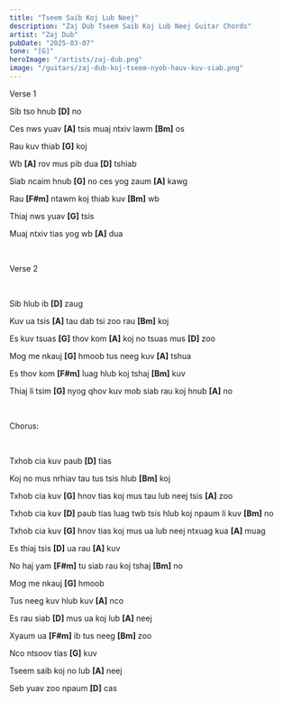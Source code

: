 ```yaml
---
title: "Tseem Saib Koj Lub Neej"
description: "Zaj Dub Tseem Saib Koj Lub Neej Guitar Chords"
artist: "Zaj Dub"
pubDate: "2025-03-07"
tone: "[G]"
heroImage: "/artists/zaj-dub.png"
image: "/guitars/zaj-dub-koj-tseem-nyob-hauv-kuv-siab.png"
---
```


Verse 1

Sib tso hnub <b>[D]</b> no

Ces nws yuav <b>[A]</b> tsis muaj ntxiv lawm <b>[Bm]</b> os

Rau kuv thiab <b>[G]</b> koj

Wb <b>[A]</b> rov mus pib dua <b>[D]</b> tshiab

Siab ncaim hnub <b>[G]</b> no ces yog zaum <b>[A]</b> kawg

Rau <b>[F#m]</b> ntawm koj thiab kuv <b>[Bm]</b> wb

Thiaj nws yuav <b>[G]</b> tsis

Muaj ntxiv tias yog wb <b>[A]</b> dua

<br />

Verse 2

<br />

Sib hlub ib <b>[D]</b> zaug

Kuv ua tsis <b>[A]</b> tau dab tsi zoo rau <b>[Bm]</b> koj

Es kuv tsuas <b>[G]</b> thov kom <b>[A]</b> koj no tsuas mus <b>[D]</b> zoo

Mog me nkauj <b>[G]</b> hmoob tus neeg kuv <b>[A]</b> tshua

Es thov kom <b>[F#m]</b> luag hlub koj tshaj <b>[Bm]</b> kuv

Thiaj li tsim <b>[G]</b> nyog qhov kuv mob siab rau koj hnub <b>[A]</b> no

<br />

Chorus:

<br />

Txhob cia kuv paub <b>[D]</b> tias

Koj no mus nrhiav tau tus tsis hlub <b>[Bm]</b> koj

Txhob cia kuv <b>[G]</b> hnov tias koj mus tau lub neej tsis <b>[A]</b> zoo

Txhob cia kuv <b>[D]</b> paub tias luag twb tsis hlub koj npaum li kuv <b>[Bm]</b> no

Txhob cia kuv <b>[G]</b> hnov tias koj mus ua lub neej ntxuag kua <b>[A]</b> muag

Es thiaj tsis <b>[D]</b> ua rau <b>[A]</b> kuv

No haj yam <b>[F#m]</b> tu siab rau koj tshaj <b>[Bm]</b> no

Mog me nkauj <b>[G]</b> hmoob

Tus neeg kuv hlub kuv <b>[A]</b> nco

Es rau siab <b>[D]</b> mus ua koj lub <b>[A]</b> neej

Xyaum ua <b>[F#m]</b> ib tus neeg <b>[Bm]</b> zoo

Nco ntsoov tias <b>[G]</b> kuv

Tseem saib koj no lub <b>[A]</b> neej

Seb yuav zoo npaum <b>[D]</b> cas
